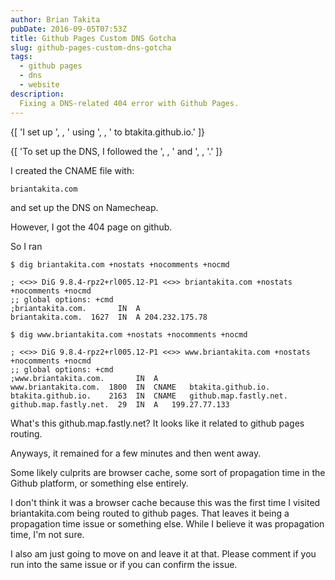 ```yaml
---
author: Brian Takita
pubDate: 2016-09-05T07:53Z
title: Github Pages Custom DNS Gotcha
slug: github-pages-custom-dns-gotcha
tags:
  - github pages
  - dns
  - website
description:
  Fixing a DNS-related 404 error with Github Pages.
---
```


<p>
	{[
		'I set up ',
		<Atb_briantakita_com/>,
		' using ',
		<Atb_github_pages/>,
		' to btakita.github.io.'
	]}
</p>

<p>
	{[
		'To set up the DNS, I followed the ',
		<Atb innerText="official instructions" href="https://help.github.com/articles/setting-up-a-custom-domain-with-pages"/>,
		' and ',
		<Atb innerText="github pages with namecheap" href="http://davidensinger.com/2013/03/setting-the-dns-for-github-pages-on-namecheap/"/>,
		'.'
	]}
</p>

I created the CNAME file with:

```shell
briantakita.com
```

and set up the DNS on Namecheap.

However, I got the 404 page on github.

So I ran

```shell
$ dig briantakita.com +nostats +nocomments +nocmd

; <<>> DiG 9.8.4-rpz2+rl005.12-P1 <<>> briantakita.com +nostats +nocomments +nocmd
;; global options: +cmd
;briantakita.com.       IN  A
briantakita.com.  1627  IN  A 204.232.175.78

$ dig www.briantakita.com +nostats +nocomments +nocmd

; <<>> DiG 9.8.4-rpz2+rl005.12-P1 <<>> www.briantakita.com +nostats +nocomments +nocmd
;; global options: +cmd
;www.briantakita.com.       IN  A
www.briantakita.com.  1800  IN  CNAME	btakita.github.io.
btakita.github.io.    2163  IN  CNAME	github.map.fastly.net.
github.map.fastly.net.  29  IN  A	199.27.77.133
```

What's this github.map.fastly.net? It looks like it related to github pages routing.

Anyways, it remained for a few minutes and then went away.

Some likely culprits are browser cache, some sort of propagation time in the Github platform, or something else
entirely.

I don't think it was a browser cache because this was the first time I visited briantakita.com being routed to
github pages. That leaves it being a propagation time issue or something else. While I believe it was propagation
time, I'm not sure.

I also am just going to move on and leave it at that. Please comment if you run into the same issue or if you can
confirm the issue.
